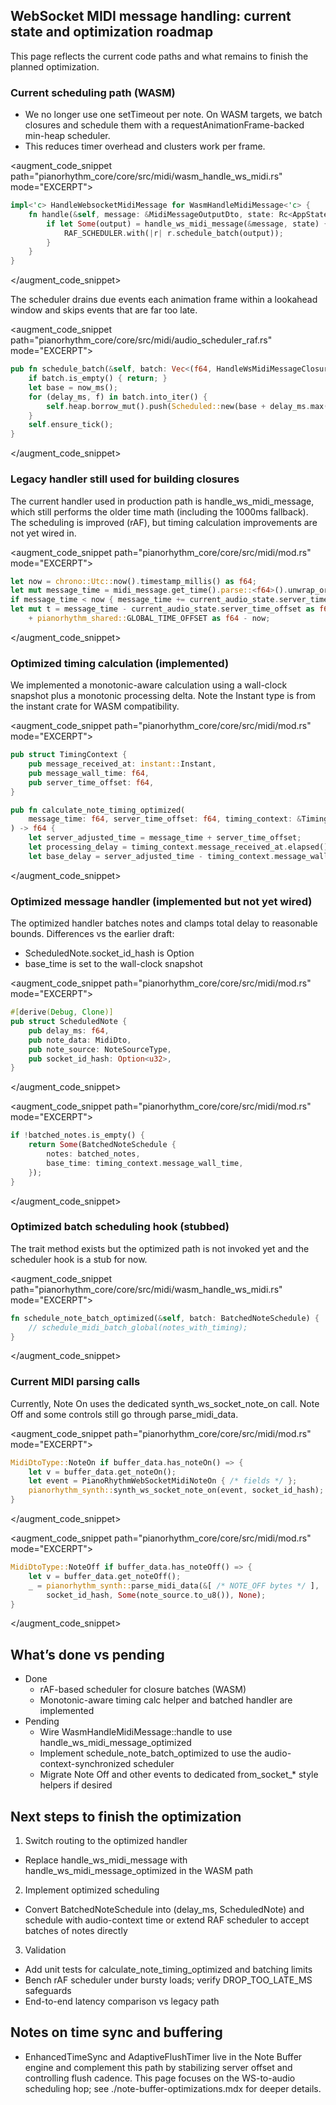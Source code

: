## WebSocket MIDI message handling: current state and optimization roadmap

This page reflects the current code paths and what remains to finish the planned optimization.

### Current scheduling path (WASM)
- We no longer use one setTimeout per note. On WASM targets, we batch closures and schedule them with a requestAnimationFrame-backed min-heap scheduler.
- This reduces timer overhead and clusters work per frame.

<augment_code_snippet path="pianorhythm_core/core/src/midi/wasm_handle_ws_midi.rs" mode="EXCERPT">
````rust
impl<'c> HandleWebsocketMidiMessage for WasmHandleMidiMessage<'c> {
    fn handle(&self, message: &MidiMessageOutputDto, state: Rc<AppState>) {
        if let Some(output) = handle_ws_midi_message(&message, state) {
            RAF_SCHEDULER.with(|r| r.schedule_batch(output));
        }
    }
}
````
</augment_code_snippet>

The scheduler drains due events each animation frame within a lookahead window and skips events that are far too late.

<augment_code_snippet path="pianorhythm_core/core/src/midi/audio_scheduler_raf.rs" mode="EXCERPT">
````rust
pub fn schedule_batch(&self, batch: Vec<(f64, HandleWsMidiMessageClosure)>) {
    if batch.is_empty() { return; }
    let base = now_ms();
    for (delay_ms, f) in batch.into_iter() {
        self.heap.borrow_mut().push(Scheduled::new(base + delay_ms.max(0.0), f));
    }
    self.ensure_tick();
}
````
</augment_code_snippet>

### Legacy handler still used for building closures
The current handler used in production path is handle_ws_midi_message, which still performs the older time math (including the 1000ms fallback). The scheduling is improved (rAF), but timing calculation improvements are not yet wired in.

<augment_code_snippet path="pianorhythm_core/core/src/midi/mod.rs" mode="EXCERPT">
````rust
let now = chrono::Utc::now().timestamp_millis() as f64;
let mut message_time = midi_message.get_time().parse::<f64>().unwrap_or_default();
if message_time < now { message_time += current_audio_state.server_time_offset as f64; }
let mut t = message_time - current_audio_state.server_time_offset as f64
    + pianorhythm_shared::GLOBAL_TIME_OFFSET as f64 - now;
````
</augment_code_snippet>

### Optimized timing calculation (implemented)
We implemented a monotonic-aware calculation using a wall-clock snapshot plus a monotonic processing delta. Note the Instant type is from the instant crate for WASM compatibility.

<augment_code_snippet path="pianorhythm_core/core/src/midi/mod.rs" mode="EXCERPT">
````rust
pub struct TimingContext {
    pub message_received_at: instant::Instant,
    pub message_wall_time: f64,
    pub server_time_offset: f64,
}

pub fn calculate_note_timing_optimized(
    message_time: f64, server_time_offset: f64, timing_context: &TimingContext,
) -> f64 {
    let server_adjusted_time = message_time + server_time_offset;
    let processing_delay = timing_context.message_received_at.elapsed().as_millis() as f64;
    let base_delay = server_adjusted_time - timing_context.message_wall_time;
````
</augment_code_snippet>

### Optimized message handler (implemented but not yet wired)
The optimized handler batches notes and clamps total delay to reasonable bounds. Differences vs the earlier draft:
- ScheduledNote.socket_id_hash is Option<u32>
- base_time is set to the wall-clock snapshot

<augment_code_snippet path="pianorhythm_core/core/src/midi/mod.rs" mode="EXCERPT">
````rust
#[derive(Debug, Clone)]
pub struct ScheduledNote {
    pub delay_ms: f64,
    pub note_data: MidiDto,
    pub note_source: NoteSourceType,
    pub socket_id_hash: Option<u32>,
}
````
</augment_code_snippet>

<augment_code_snippet path="pianorhythm_core/core/src/midi/mod.rs" mode="EXCERPT">
````rust
if !batched_notes.is_empty() {
    return Some(BatchedNoteSchedule {
        notes: batched_notes,
        base_time: timing_context.message_wall_time,
    });
}
````
</augment_code_snippet>

### Optimized batch scheduling hook (stubbed)
The trait method exists but the optimized path is not invoked yet and the scheduler hook is a stub for now.

<augment_code_snippet path="pianorhythm_core/core/src/midi/wasm_handle_ws_midi.rs" mode="EXCERPT">
````rust
fn schedule_note_batch_optimized(&self, batch: BatchedNoteSchedule) {
    // schedule_midi_batch_global(notes_with_timing);
}
````
</augment_code_snippet>

### Current MIDI parsing calls
Currently, Note On uses the dedicated synth_ws_socket_note_on call. Note Off and some controls still go through parse_midi_data.

<augment_code_snippet path="pianorhythm_core/core/src/midi/mod.rs" mode="EXCERPT">
````rust
MidiDtoType::NoteOn if buffer_data.has_noteOn() => {
    let v = buffer_data.get_noteOn();
    let event = PianoRhythmWebSocketMidiNoteOn { /* fields */ };
    pianorhythm_synth::synth_ws_socket_note_on(event, socket_id_hash);
}
````
</augment_code_snippet>

<augment_code_snippet path="pianorhythm_core/core/src/midi/mod.rs" mode="EXCERPT">
````rust
MidiDtoType::NoteOff if buffer_data.has_noteOff() => {
    let v = buffer_data.get_noteOff();
    _ = pianorhythm_synth::parse_midi_data(&[ /* NOTE_OFF bytes */ ],
        socket_id_hash, Some(note_source.to_u8()), None);
}
````
</augment_code_snippet>

## What’s done vs pending
- Done
  - rAF-based scheduler for closure batches (WASM)
  - Monotonic-aware timing calc helper and batched handler are implemented
- Pending
  - Wire WasmHandleMidiMessage::handle to use handle_ws_midi_message_optimized
  - Implement schedule_note_batch_optimized to use the audio-context-synchronized scheduler
  - Migrate Note Off and other events to dedicated from_socket_* style helpers if desired

## Next steps to finish the optimization
1) Switch routing to the optimized handler
- Replace handle_ws_midi_message with handle_ws_midi_message_optimized in the WASM path

2) Implement optimized scheduling
- Convert BatchedNoteSchedule into (delay_ms, ScheduledNote) and schedule with audio-context time or extend RAF scheduler to accept batches of notes directly

3) Validation
- Add unit tests for calculate_note_timing_optimized and batching limits
- Bench rAF scheduler under bursty loads; verify DROP_TOO_LATE_MS safeguards
- End-to-end latency comparison vs legacy path

## Notes on time sync and buffering
- EnhancedTimeSync and AdaptiveFlushTimer live in the Note Buffer engine and complement this path by stabilizing server offset and controlling flush cadence. This page focuses on the WS-to-audio scheduling hop; see ./note-buffer-optimizations.mdx for deeper details.
